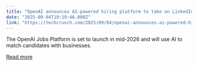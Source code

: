 ```yaml
---
title: "OpenAI announces AI-powered hiring platform to take on LinkedIn"
date: "2025-09-04T19:19:46.000Z"
link: "https://techcrunch.com/2025/09/04/openai-announces-ai-powered-hiring-platform-to-take-on-linkedin/"
---
```


The OpenAI Jobs Platform is set to launch in mid-2026 and will use AI to match candidates with businesses.

[Read more](https://techcrunch.com/2025/09/04/openai-announces-ai-powered-hiring-platform-to-take-on-linkedin/)
